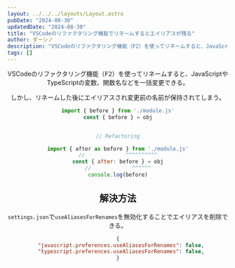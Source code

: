```yaml
---
layout: ../../../layouts/Layout.astro
pubDate: "2024-08-30"
updatedDate: "2024-08-30"
title: "VSCodeのリファクタリング機能でリネームするとエイリアスが残る"
author: ダーシノ
description: "VSCodeのリファクタリング機能（F2）を使ってリネームすると、JavaScriptやTypeScriptの変数、関数名などを一括変更できる。しかし、リネームした後にエイリアスされ変更前の名前が保持されてしまう。"
tags: []
---
```



<Header {...frontmatter} />

VSCodeのリファクタリング機能（<kbd>F2</kbd>）を使ってリネームすると、JavaScriptやTypeScriptの変数、関数名などを一括変更できる。

しかし、リネームした後にエイリアスされ変更前の名前が保持されてしまう。

```js
import { before } from './module.js'
const { before } = obj


// Refactoring

import { after as before } from './module.js'
//             ^^^^^^^^^^
const { after: before } = obj
//             ^^^^^^
console.log(before)
```

## 解決方法

`settings.json`で`useAliasesForRenames`を無効化することでエイリアスを削除できる。

```json
{
  "javascript.preferences.useAliasesForRenames": false,
  "typescript.preferences.useAliasesForRenames": false,
}
```

